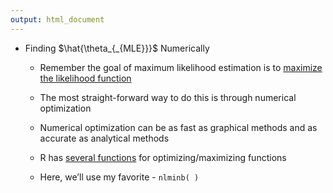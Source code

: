 ---
output: html_document
---

- <focus>Finding $\hat{\theta_{_{MLE}}}$ Numerically</focus>

    + <focus>Remember</focus> the goal of maximum likelihood estimation is to <u>maximize the likelihood function</u>

    + The most straight-forward way to do this is through numerical optimization

    + Numerical optimization can be as fast as graphical methods and as accurate as analytical methods
    
    + R has [several functions](https://afit.shinyapps.io/r-intro-stats) for optimizing/maximizing functions

    + Here, we'll use my favorite - `nlminb( )`